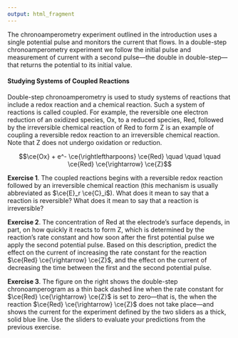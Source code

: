```yaml
---
output: html_fragment
---
```


<!-- text for activity 3 -->

The chronoamperometry experiment outlined in the introduction uses a single potential pulse and monitors the current that flows. In a double-step chronoamperometry experiment we follow the initial pulse and measurement of current with a second pulse---the double in double-step---that returns the potential to its initial value. 

#### Studying Systems of Coupled Reactions

Double-step chronoamperometry is used to study systems of reactions that include a redox reaction and a chemical reaction. Such a system of reactions is called coupled. For example, the reversible one electron reduction of an oxidized species, Ox, to a reduced species, Red, followed by the irreversible chemical reaction of Red to form Z is an example of coupling a reversible redox reaction to an irreversible chemical reaction. Note that Z does not undergo oxidation or reduction.

$$\ce{Ox} + e^- \ce{\rightleftharpoons} \ce{Red} \quad \quad \quad \ce{Red} \ce{\rightarrow} \ce{Z}$$

**Exercise 1**. The coupled reactions begins with a reversible redox reaction followed by an irreversible chemical reaction (this mechanism is usually abbreviated as $\ce{E}_r \ce{C}_i$). What does it mean to say that a reaction is reversible? What does it mean to say that a reaction is irreversible?

**Exercise 2**. The concentration of Red at the electrode's surface depends, in part, on how quickly it reacts to form Z, which is determined by the reaction's rate constant and how soon after the first potential pulse we apply the second potential pulse. Based on this description, predict the effect on the current of increasing the rate constant for the reaction $\ce{Red} \ce{\rightarrow} \ce{Z}$, and the effect on the current of decreasing the time between the first and the second potential pulse.

**Exercise 3**. The figure on the right shows the double-step chronoamperogram as a thin back dashed line when the rate constant for $\ce{Red} \ce{\rightarrow} \ce{Z}$ is set to zero---that is, the when the reaction $\ce{Red} \ce{\rightarrow} \ce{Z}$ does not take place---and shows the current for the experiment defined by the two sliders as a thick, solid blue line. Use the sliders to evaluate your predictions from the previous exercise.

